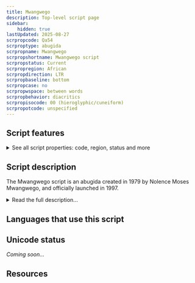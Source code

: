 ```yaml
---
title: Mwangwego
description: Top-level script page
sidebar:
    hidden: true
lastUpdated: 2025-08-27
scrpropcode: Qa54
scrproptype: abugida
scrpropname: Mwangwego
scrpropshortname: Mwangwego script
scrpropstatus: Current
scrpropregion: African
scrpropdirection: LTR
scrpropbaseline: bottom
scrpropcase: no
scrpropwspace: between words
scrpropbehavior: diacritics
scrpropisocode: 00 (hieroglyphic/cuneiform)
scrpropotcode: unspecified
---
```



## Script features

<details>
<summary> See all script properties: code, region, status and more</summary>
<ScriptInfo />
</details>

## Script description

The Mwangwego script is an abugida created in 1979 by Nolence Moses Mwangwego, and officially launched in 1997.

<details>
<summary>Read the full description...</summary>It was designed for writing the Nyanja, Lomwe, Sena, Tonga, Tumbuka, Yao, and Nyakyusa-Ngonde languages, spoken by approximately 15 million people in Malawi and its bordering countries. The script was intended to replace the Latin script for these languages.

The character repertoire is usually described as having thirty-two _misisi_ (syllables containing an _a_ vowel) and thirty-two corresponding _misiri_ for each of the vowels _e_, _i_, _o_ and _u_. The _misiri_ are visually identical to the _misisi_ except for an extending mark on the right hand side to indicate which vowel is intended. In addition there are eleven _mituyo_ (auxiliary symbols which can be attached to a _misisi_ or _misiri_ to indicate a change in sound quality or tone).

Another way of describing that same character repertoire, perhaps more in keeping with conventional abugida descriptions, is that there are five independent vowels, five dependent vowels, thirty-one base consonants with an inherent _a_ vowel, and eleven consonant modifiers. Where a vowel is not preceded by a consonant it is represented by an independent vowel sign. Where a vowel is preceded by a consonant it is represented by a base consonant and an attached vowel sign. Where a consonant is subject to a phonological process (for example prenasalization, aspiration, or affrication), a consonant modifier sign is used. Consonant modifiers take the form of both spacing and non-spacing characters. Mwangwego writing uses Latin digits and punctuation.

The script is written horizontally from left to right.

Although the script is an abugida, it is commonly taught as a syllabary. That is, students learn each _misisi_ and _misiri_ as a character in its own right, rather than learning the base consonants and dependent vowel symbols and combining them as needed. However, the proposed Unicode encoding encodes the script using base consonants and combining vowel symbols, in keeping with the encoding method used for other abugidas.

_This script is not currently recognized by the [ISO 15924 standard](http://www.unicode.org/iso15924/), but is included in ScriptSource for research purposes. If you have any information on this script, please add the information to this site. Your contributions can be a great help in refining and expanding the ISO 15924 standard. The [Script Encoding Initiative](http://www.linguistics.berkeley.edu/sei/) is working to support the inclusion of this script in the standard, and contributions here will support their efforts._
</details>

## Languages that use this script

<WsList script='Qa54' wsMax='5' />

## Unicode status

_Coming soon..._

## Resources

<ScriptResources detailSummary='seemore' />

